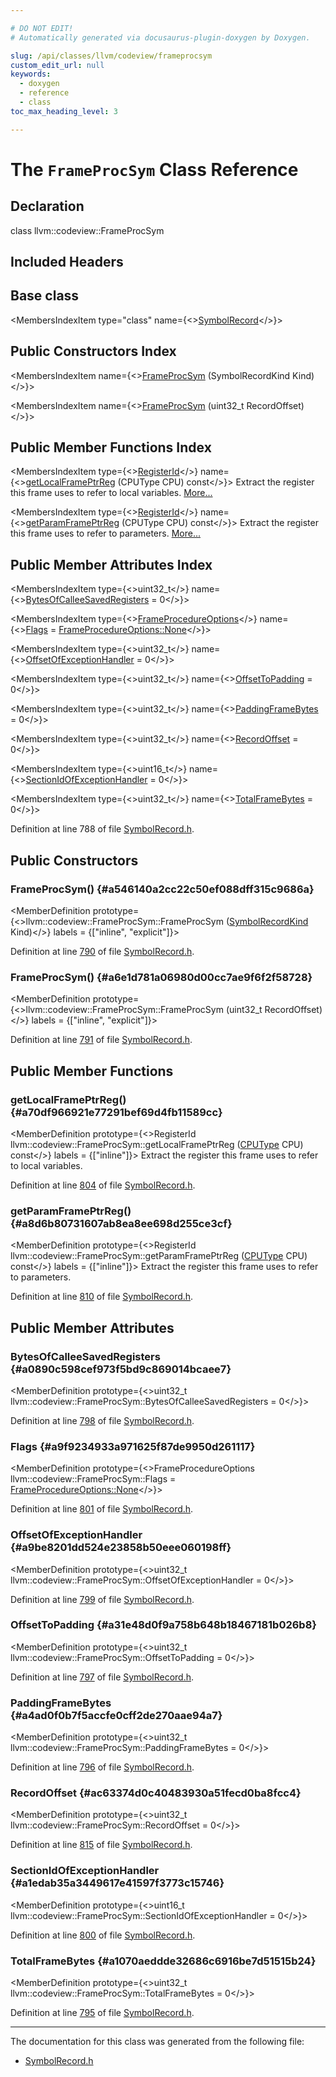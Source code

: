 ```yaml
---

# DO NOT EDIT!
# Automatically generated via docusaurus-plugin-doxygen by Doxygen.

slug: /api/classes/llvm/codeview/frameprocsym
custom_edit_url: null
keywords:
  - doxygen
  - reference
  - class
toc_max_heading_level: 3

---
```





# The `FrameProcSym` Class Reference

<DoxygenPage pluginConfig={pluginConfig}>



## Declaration

<CodeBlock>class llvm::codeview::FrameProcSym</CodeBlock>

## Included Headers

<IncludesList>
<IncludesListItem
  filePath="llvm/DebugInfo/CodeView/SymbolRecord.h"
  permalink="/docs/api/files/include/include/llvm/include/llvm/debuginfo/include/llvm/debuginfo/codeview/symbolrecord-h"
  isLocal="true" />
</IncludesList>

## Base class

<MembersIndex>

<MembersIndexItem
  type="class"
  name={<><a href="/docs/api/classes/llvm/codeview/symbolrecord">SymbolRecord</a></>}>
</MembersIndexItem>

</MembersIndex>

## Public Constructors Index

<MembersIndex>

<MembersIndexItem
  name={<><a href="#a546140a2cc22c50ef088dff315c9686a">FrameProcSym</a> (SymbolRecordKind Kind)</>}>
</MembersIndexItem>

<MembersIndexItem
  name={<><a href="#a6e1d781a06980d00cc7ae9f6f2f58728">FrameProcSym</a> (uint32&#95;t RecordOffset)</>}>
</MembersIndexItem>

</MembersIndex>

## Public Member Functions Index

<MembersIndex>

<MembersIndexItem
  type={<><a href="/docs/api/namespaces/llvm/codeview/#a18efaabef8a962bb9f48589ec97b5be9">RegisterId</a></>}
  name={<><a href="#a70df966921e77291bef69d4fb11589cc">getLocalFramePtrReg</a> (CPUType CPU) const</>}>
Extract the register this frame uses to refer to local variables. <a href="#a70df966921e77291bef69d4fb11589cc">More...</a>
</MembersIndexItem>

<MembersIndexItem
  type={<><a href="/docs/api/namespaces/llvm/codeview/#a18efaabef8a962bb9f48589ec97b5be9">RegisterId</a></>}
  name={<><a href="#a8d6b80731607ab8ea8ee698d255ce3cf">getParamFramePtrReg</a> (CPUType CPU) const</>}>
Extract the register this frame uses to refer to parameters. <a href="#a8d6b80731607ab8ea8ee698d255ce3cf">More...</a>
</MembersIndexItem>

</MembersIndex>

## Public Member Attributes Index

<MembersIndex>

<MembersIndexItem
  type={<>uint32&#95;t</>}
  name={<><a href="#a0890c598cef973f5bd9c869014bcaee7">BytesOfCalleeSavedRegisters</a> = 0</>}>
</MembersIndexItem>

<MembersIndexItem
  type={<><a href="/docs/api/namespaces/llvm/codeview/#ad25a1310d512e19d2f6318e963dcb30b">FrameProcedureOptions</a></>}
  name={<><a href="#a9f9234933a971625f87de9950d261117">Flags</a> = <a href="/docs/api/namespaces/llvm/codeview/#ad25a1310d512e19d2f6318e963dcb30ba6adf97f83acf6453d4a6a4b1070f3754">FrameProcedureOptions::None</a></>}>
</MembersIndexItem>

<MembersIndexItem
  type={<>uint32&#95;t</>}
  name={<><a href="#a9be8201dd524e23858b50eee060198ff">OffsetOfExceptionHandler</a> = 0</>}>
</MembersIndexItem>

<MembersIndexItem
  type={<>uint32&#95;t</>}
  name={<><a href="#a31e48d0f9a758b648b18467181b026b8">OffsetToPadding</a> = 0</>}>
</MembersIndexItem>

<MembersIndexItem
  type={<>uint32&#95;t</>}
  name={<><a href="#a4ad0f0b7f5accfe0cff2de270aae94a7">PaddingFrameBytes</a> = 0</>}>
</MembersIndexItem>

<MembersIndexItem
  type={<>uint32&#95;t</>}
  name={<><a href="#ac63374d0c40483930a51fecd0ba8fcc4">RecordOffset</a> = 0</>}>
</MembersIndexItem>

<MembersIndexItem
  type={<>uint16&#95;t</>}
  name={<><a href="#a1edab35a3449617e41597f3773c15746">SectionIdOfExceptionHandler</a> = 0</>}>
</MembersIndexItem>

<MembersIndexItem
  type={<>uint32&#95;t</>}
  name={<><a href="#a1070aeddde32686c6916be7d51515b24">TotalFrameBytes</a> = 0</>}>
</MembersIndexItem>

</MembersIndex>


Definition at line 788 of file <a href="/docs/api/files/include/include/llvm/include/llvm/debuginfo/include/llvm/debuginfo/codeview/symbolrecord-h">SymbolRecord.h</a>.

<SectionDefinition>

## Public Constructors

### FrameProcSym() {#a546140a2cc22c50ef088dff315c9686a}

<MemberDefinition
  prototype={<>llvm::codeview::FrameProcSym::FrameProcSym (<a href="/docs/api/namespaces/llvm/codeview/#a718bd404e8a87ee5e1a21b0c267cde17">SymbolRecordKind</a> Kind)</>}
  labels = {["inline", "explicit"]}>

Definition at line <a href="/docs/api/files/include/include/llvm/include/llvm/debuginfo/include/llvm/debuginfo/codeview/symbolrecord-h/#l00790">790</a> of file <a href="/docs/api/files/include/include/llvm/include/llvm/debuginfo/include/llvm/debuginfo/codeview/symbolrecord-h">SymbolRecord.h</a>.
</MemberDefinition>

### FrameProcSym() {#a6e1d781a06980d00cc7ae9f6f2f58728}

<MemberDefinition
  prototype={<>llvm::codeview::FrameProcSym::FrameProcSym (uint32&#95;t RecordOffset)</>}
  labels = {["inline", "explicit"]}>

Definition at line <a href="/docs/api/files/include/include/llvm/include/llvm/debuginfo/include/llvm/debuginfo/codeview/symbolrecord-h/#l00791">791</a> of file <a href="/docs/api/files/include/include/llvm/include/llvm/debuginfo/include/llvm/debuginfo/codeview/symbolrecord-h">SymbolRecord.h</a>.
</MemberDefinition>

</SectionDefinition>

<SectionDefinition>

## Public Member Functions

### getLocalFramePtrReg() {#a70df966921e77291bef69d4fb11589cc}

<MemberDefinition
  prototype={<>RegisterId llvm::codeview::FrameProcSym::getLocalFramePtrReg (<a href="/docs/api/namespaces/llvm/codeview/#a3a314f44c015362563c5333db978173d">CPUType</a> CPU) const</>}
  labels = {["inline"]}>
Extract the register this frame uses to refer to local variables.

Definition at line <a href="/docs/api/files/include/include/llvm/include/llvm/debuginfo/include/llvm/debuginfo/codeview/symbolrecord-h/#l00804">804</a> of file <a href="/docs/api/files/include/include/llvm/include/llvm/debuginfo/include/llvm/debuginfo/codeview/symbolrecord-h">SymbolRecord.h</a>.
</MemberDefinition>

### getParamFramePtrReg() {#a8d6b80731607ab8ea8ee698d255ce3cf}

<MemberDefinition
  prototype={<>RegisterId llvm::codeview::FrameProcSym::getParamFramePtrReg (<a href="/docs/api/namespaces/llvm/codeview/#a3a314f44c015362563c5333db978173d">CPUType</a> CPU) const</>}
  labels = {["inline"]}>
Extract the register this frame uses to refer to parameters.

Definition at line <a href="/docs/api/files/include/include/llvm/include/llvm/debuginfo/include/llvm/debuginfo/codeview/symbolrecord-h/#l00810">810</a> of file <a href="/docs/api/files/include/include/llvm/include/llvm/debuginfo/include/llvm/debuginfo/codeview/symbolrecord-h">SymbolRecord.h</a>.
</MemberDefinition>

</SectionDefinition>

<SectionDefinition>

## Public Member Attributes

### BytesOfCalleeSavedRegisters {#a0890c598cef973f5bd9c869014bcaee7}

<MemberDefinition
  prototype={<>uint32&#95;t llvm::codeview::FrameProcSym::BytesOfCalleeSavedRegisters = 0</>}>

Definition at line <a href="/docs/api/files/include/include/llvm/include/llvm/debuginfo/include/llvm/debuginfo/codeview/symbolrecord-h/#l00798">798</a> of file <a href="/docs/api/files/include/include/llvm/include/llvm/debuginfo/include/llvm/debuginfo/codeview/symbolrecord-h">SymbolRecord.h</a>.
</MemberDefinition>

### Flags {#a9f9234933a971625f87de9950d261117}

<MemberDefinition
  prototype={<>FrameProcedureOptions llvm::codeview::FrameProcSym::Flags = <a href="/docs/api/namespaces/llvm/codeview/#ad25a1310d512e19d2f6318e963dcb30ba6adf97f83acf6453d4a6a4b1070f3754">FrameProcedureOptions::None</a></>}>

Definition at line <a href="/docs/api/files/include/include/llvm/include/llvm/debuginfo/include/llvm/debuginfo/codeview/symbolrecord-h/#l00801">801</a> of file <a href="/docs/api/files/include/include/llvm/include/llvm/debuginfo/include/llvm/debuginfo/codeview/symbolrecord-h">SymbolRecord.h</a>.
</MemberDefinition>

### OffsetOfExceptionHandler {#a9be8201dd524e23858b50eee060198ff}

<MemberDefinition
  prototype={<>uint32&#95;t llvm::codeview::FrameProcSym::OffsetOfExceptionHandler = 0</>}>

Definition at line <a href="/docs/api/files/include/include/llvm/include/llvm/debuginfo/include/llvm/debuginfo/codeview/symbolrecord-h/#l00799">799</a> of file <a href="/docs/api/files/include/include/llvm/include/llvm/debuginfo/include/llvm/debuginfo/codeview/symbolrecord-h">SymbolRecord.h</a>.
</MemberDefinition>

### OffsetToPadding {#a31e48d0f9a758b648b18467181b026b8}

<MemberDefinition
  prototype={<>uint32&#95;t llvm::codeview::FrameProcSym::OffsetToPadding = 0</>}>

Definition at line <a href="/docs/api/files/include/include/llvm/include/llvm/debuginfo/include/llvm/debuginfo/codeview/symbolrecord-h/#l00797">797</a> of file <a href="/docs/api/files/include/include/llvm/include/llvm/debuginfo/include/llvm/debuginfo/codeview/symbolrecord-h">SymbolRecord.h</a>.
</MemberDefinition>

### PaddingFrameBytes {#a4ad0f0b7f5accfe0cff2de270aae94a7}

<MemberDefinition
  prototype={<>uint32&#95;t llvm::codeview::FrameProcSym::PaddingFrameBytes = 0</>}>

Definition at line <a href="/docs/api/files/include/include/llvm/include/llvm/debuginfo/include/llvm/debuginfo/codeview/symbolrecord-h/#l00796">796</a> of file <a href="/docs/api/files/include/include/llvm/include/llvm/debuginfo/include/llvm/debuginfo/codeview/symbolrecord-h">SymbolRecord.h</a>.
</MemberDefinition>

### RecordOffset {#ac63374d0c40483930a51fecd0ba8fcc4}

<MemberDefinition
  prototype={<>uint32&#95;t llvm::codeview::FrameProcSym::RecordOffset = 0</>}>

Definition at line <a href="/docs/api/files/include/include/llvm/include/llvm/debuginfo/include/llvm/debuginfo/codeview/symbolrecord-h/#l00815">815</a> of file <a href="/docs/api/files/include/include/llvm/include/llvm/debuginfo/include/llvm/debuginfo/codeview/symbolrecord-h">SymbolRecord.h</a>.
</MemberDefinition>

### SectionIdOfExceptionHandler {#a1edab35a3449617e41597f3773c15746}

<MemberDefinition
  prototype={<>uint16&#95;t llvm::codeview::FrameProcSym::SectionIdOfExceptionHandler = 0</>}>

Definition at line <a href="/docs/api/files/include/include/llvm/include/llvm/debuginfo/include/llvm/debuginfo/codeview/symbolrecord-h/#l00800">800</a> of file <a href="/docs/api/files/include/include/llvm/include/llvm/debuginfo/include/llvm/debuginfo/codeview/symbolrecord-h">SymbolRecord.h</a>.
</MemberDefinition>

### TotalFrameBytes {#a1070aeddde32686c6916be7d51515b24}

<MemberDefinition
  prototype={<>uint32&#95;t llvm::codeview::FrameProcSym::TotalFrameBytes = 0</>}>

Definition at line <a href="/docs/api/files/include/include/llvm/include/llvm/debuginfo/include/llvm/debuginfo/codeview/symbolrecord-h/#l00795">795</a> of file <a href="/docs/api/files/include/include/llvm/include/llvm/debuginfo/include/llvm/debuginfo/codeview/symbolrecord-h">SymbolRecord.h</a>.
</MemberDefinition>

</SectionDefinition>

<hr/>

The documentation for this class was generated from the following file:

<ul>
<li><a href="/docs/api/files/include/include/llvm/include/llvm/debuginfo/include/llvm/debuginfo/codeview/symbolrecord-h">SymbolRecord.h</a></li>
</ul>

</DoxygenPage>
